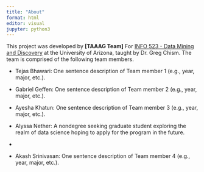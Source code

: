 ```yaml
---
title: "About"
format: html
editor: visual
jupyter: python3
---
```


This project was developed by **\[TAAAG Team\]** For [INFO 523 - Data Mining and Discovery](https://datamineaz.org/) at the University of Arizona, taught by Dr. Greg Chism. The team is comprised of the following team members.

-   Tejas Bhawari: One sentence description of Team member 1 (e.g., year, major, etc.).

-   Gabriel Geffen: One sentence description of Team member 2 (e.g., year, major, etc.).

-   Ayesha Khatun: One sentence description of Team member 3 (e.g., year, major, etc.).

-   Alyssa Nether: A nondegree seeking graduate student exploring the realm of data science hoping to apply for the program in the future. 
-   
-   Akash Srinivasan: One sentence description of Team member 4 (e.g., year, major, etc.).